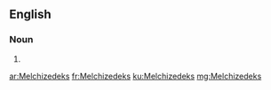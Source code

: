 ==English==

===Noun===
{{head|en}}

# {{plural of|Melchizedek}}

[[ar:Melchizedeks]]
[[fr:Melchizedeks]]
[[ku:Melchizedeks]]
[[mg:Melchizedeks]]